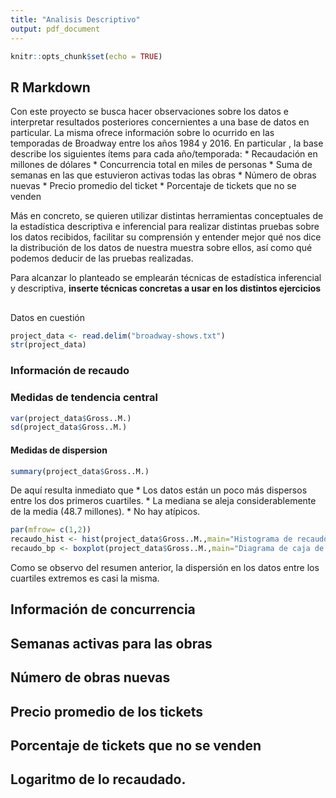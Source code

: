 ---
title: "Analisis Descriptivo"
output: pdf_document
---



```{r setup, include=FALSE}
knitr::opts_chunk$set(echo = TRUE)
```

## R Markdown

Con este proyecto se busca hacer observaciones sobre los datos e interpretar resultados posteriores concernientes a una base de datos en particular. La misma ofrece información sobre lo ocurrido en las temporadas de Broadway entre los años 1984 y 2016. En particular , la base describe los siguientes ítems para cada año/temporada: 
* Recaudación en millones de dólares 
* Concurrencia total en miles de personas 
* Suma de semanas en las que estuvieron activas todas las obras 
* Número de obras nuevas 
* Precio promedio del ticket 
* Porcentaje de tickets que no se venden

Más en concreto, se quieren utilizar distintas herramientas conceptuales de la estadística descriptiva e inferencial para realizar distintas pruebas sobre los datos recibidos, facilitar su comprensión y entender mejor qué nos dice la distribución de los datos de nuestra muestra sobre ellos, así como qué podemos deducir de las pruebas realizadas.

Para alcanzar lo planteado se emplearán técnicas de estadística inferencial y descriptiva, **inserte técnicas concretas a usar en los distintos ejercicios**


##

Datos en cuestión

```{r}
project_data <- read.delim("broadway-shows.txt")
str(project_data)
```



### Información de recaudo

### Medidas de tendencia central

```{r}
var(project_data$Gross..M.)
sd(project_data$Gross..M.)
```

#### Medidas de dispersion

```{r}
summary(project_data$Gross..M.)
```

De aquí resulta inmediato que 
* Los datos están un poco más dispersos entre los dos primeros cuartiles.
* La mediana se aleja considerablemente de la media (48.7 millones).
* No hay atípicos.

```{r}
par(mfrow= c(1,2))
recaudo_hist <- hist(project_data$Gross..M.,main="Histograma de recaudo",xlab="Recaudo (millones de $)",ylab="frecuencia",ylim = c(0,10),breaks=6)
recaudo_bp <- boxplot(project_data$Gross..M.,main="Diagrama de caja de recaudo",ylab="recaudo (millones de $")
```

Como se observo del resumen anterior, la dispersión en los datos entre los cuartiles extremos es casi la misma. 


## Información de concurrencia

## Semanas activas para las obras

## Número de obras nuevas

## Precio promedio de los tickets

## Porcentaje de tickets que no se venden

## Logaritmo de lo recaudado.